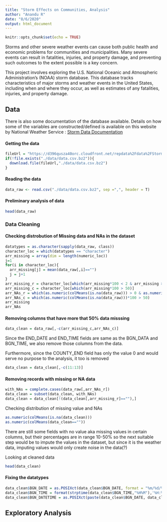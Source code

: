 ```yaml
---
title: "Storm Effects on Communities, Analysis"
author: "Anandu R"
date: "8/6/2020"
output: html_document
---
```


```r
knitr::opts_chunk$set(echo = TRUE)
```

Storms and other severe weather events can cause both public health and economic
problems for communities and municipalities. Many severe events can result in
fatalities, injuries, and property damage, and preventing such outcomes to the 
extent possible is a key concern.

This project involves exploring the U.S. National Oceanic and Atmospheric
Administration's (NOAA) storm database. This database tracks characteristics of 
major storms and weather events in the United States, including when and where 
they occur, as well as estimates of any fatalities, injuries, and property
damage.

## Data
There is also some documentation of the database available. Details on how some 
of the variables are constructed/defined is available on this website by
National Weather Service : [Storm Data Documentation]("https://d396qusza40orc.cloudfront.net/repdata%2Fpeer2_doc%2Fpd01016005curr.pdf")

#### Getting the data 
```r
fileUrl = "https://d396qusza40orc.cloudfront.net/repdata%2Fdata%2FStormData.csv.bz2"
if(!file.exists("./data/data.csv.bz2")){
  download.file(fileUrl,"./data/data.csv.bz2")
}
```

#### Reading the data
```r
data_raw <- read.csv("./data/data.csv.bz2", sep =",", header = T)
```

#### Preliminary analysis of data

```r
head(data_raw)
```

### Data Cleaning 
#### Checking distrobution of Missing data and NAs in the dataset 
```r
datatypes = as.character(sapply(data_raw, class))
character_loc = which(datatypes == "character")
arr_missing = array(dim = length(numeric_loc))
j=1
for(i in character_loc){
  arr_missing[j] = mean(data_raw[,i]=="")
  j = j+1
}
arr_missing_r = character_loc[which(arr_missing*100 < 2 & arr_missing > 0)]
arr_missing_c = character_loc[which(arr_missing*100 > 50)]
arr_NAs_r = which(as.numeric(colMeans(is.na(data_raw))) > 0 & as.numeric(colMeans(is.na(data_raw)))*100 < 2)
arr_NAs_c = which(as.numeric(colMeans(is.na(data_raw)))*100 > 50)
arr_missing
arr_NAs
```

#### Removing columns that have more that 50% data misssing
```r
data_clean = data_raw[,-c(arr_missing_c,arr_NAs_c)]
```

Since the END_DATE and END_TIME fields are same as the BGN_DATA and BGN_TIME, we 
also remove those columns from the data.

Furthermore, since the COUNTY_END field has only the value 0 and would serve no
purpose to the analysis, it too is removed

```r
data_clean = data_clean[,-c(11:13)]
```


#### Removing records with missing or NA data
```r
with_NAs = complete.cases(data_raw[,arr_NAs_r])
data_clean = subset(data_clean, with_NAs)
data_clean = data_clean[!(data_clean[,arr_missing_r]==""),]
```

Checking distribution of missing value and NAs
```r
as.numeric(colMeans(is.na(data_clean)))
as.numeric(colMeans(data_clean==""))
```
There are still some fields with no value aka missing values in certain columns,
but their percentages are in range 10-50% so the next suitable step would be to 
impute the values in the dataset, but since it is the weather data, imputing 
values would only create noise in the data(?)

Looking at cleaned data 
```r
head(data_clean)
```

#### Fixing the datatypes
```r
data_clean$BGN_DATE = as.POSIXct(data_clean$BGN_DATE, format = "%m/%d/%Y %H:%M:%S")
data_clean$BGN_TIME = format(strptime(data_clean$BGN_TIME,"%H%M"),'%H:%M')
data_clean$BGN_DATETIME = as.POSIXct(paste(data_clean$BGN_DATE, data_clean$BGN_TIME), format="%Y-%m-%d %H:%M")
```


## Exploratory Analysis 
